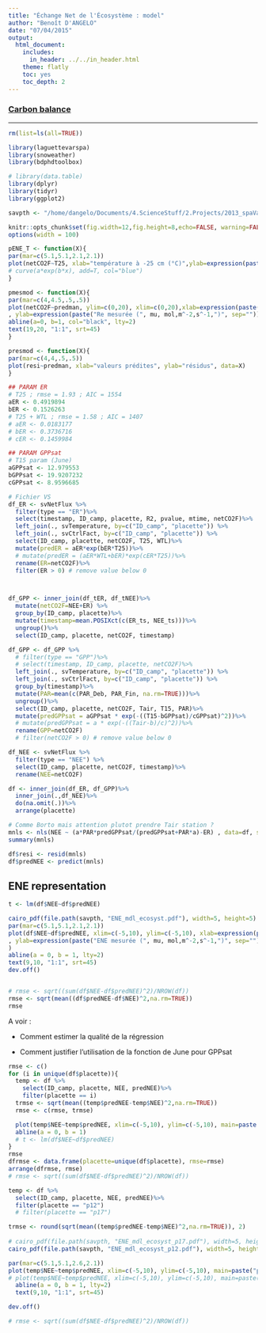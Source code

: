 ```yaml
---
title: "Échange Net de l'Écosystème : model"
author: "Benoît D'ANGELO"
date: "07/04/2015"
output:
  html_document:
    includes:
      in_header: ../../in_header.html
    theme: flatly
    toc: yes
    toc_depth: 2
---
```


<h3><a href="../CB_toc.html"> Carbon balance </a></h3>

***

```r
rm(list=ls(all=TRUE))

library(laguettevarspa)
library(snoweather)
library(bdphdtoolbox)

# library(data.table)
library(dplyr)
library(tidyr)
library(ggplot2)

savpth <- "/home/dangelo/Documents/4.ScienceStuff/2.Projects/2013_spaVar_LG/graphs/carbonbalance"

knitr::opts_chunk$set(fig.width=12,fig.height=8,echo=FALSE, warning=FALSE,message=FALSE)
options(width = 100)
```

```r
pENE_T <- function(X){
par(mar=c(5.1,5.1,2.1,2.1))
plot(netCO2F~T25, xlab="température à -25 cm (°C)",ylab=expression(paste("Re mesurée (", mu, mol,m^-2,s^-1,")", sep="")), data=X)
# curve(a*exp(b*x), add=T, col="blue")
}

pmesmod <- function(X){
par(mar=c(4,4.5,.5,.5))
plot(netCO2F~predman, ylim=c(0,20), xlim=c(0,20),xlab=expression(paste("Re modélisée (", mu, mol,m^-2,s^-1,")", sep=""))
, ylab=expression(paste("Re mesurée (", mu, mol,m^-2,s^-1,")", sep="")), data=X)
abline(a=0, b=1, col="black", lty=2)
text(19,20, "1:1", srt=45)
}

presmod <- function(X){
par(mar=c(4,4,.5,.5))
plot(resi~predman, xlab="valeurs prédites", ylab="résidus", data=X)
}
```


```r
## PARAM ER
# T25 ; rmse = 1.93 ; AIC = 1554
aER <- 0.4919894
bER <- 0.1526263
# T25 + WTL ; rmse = 1.58 ; AIC = 1407
# aER <- 0.0183177
# bER <- 0.3736716
# cER <- 0.1459984

## PARAM GPPsat
# T15 param (June)
aGPPsat <- 12.979553
bGPPsat <- 19.9207232
cGPPsat <- 8.9596685
```

```r
# Fichier VS
df_ER <- svNetFlux %>%
  filter(type == "ER")%>%
  select(timestamp, ID_camp, placette, R2, pvalue, mtime, netCO2F)%>%
  left_join(., svTemperature, by=c("ID_camp", "placette")) %>%
  left_join(., svCtrlFact, by=c("ID_camp", "placette")) %>%
  select(ID_camp, placette, netCO2F, T25, WTL)%>%
  mutate(predER = aER*exp(bER*T25))%>%
  # mutate(predER = (aER*WTL+bER)*exp(cER*T25))%>%
  rename(ER=netCO2F)%>%
  filter(ER > 0) # remove value below 0



df_GPP <- inner_join(df_tER, df_tNEE)%>%
  mutate(netCO2F=NEE+ER) %>%
  group_by(ID_camp, placette)%>%
  mutate(timestamp=mean.POSIXct(c(ER_ts, NEE_ts)))%>%
  ungroup()%>%
  select(ID_camp, placette, netCO2F, timestamp)

df_GPP <- df_GPP %>%
  # filter(type == "GPP")%>%
  # select(timestamp, ID_camp, placette, netCO2F)%>%
  left_join(., svTemperature, by=c("ID_camp", "placette")) %>%
  left_join(., svCtrlFact, by=c("ID_camp", "placette")) %>%
  group_by(timestamp)%>%
  mutate(PAR=mean(c(PAR_Deb, PAR_Fin, na.rm=TRUE)))%>%
  ungroup()%>%
  select(ID_camp, placette, netCO2F, Tair, T15, PAR)%>%
  mutate(predGPPsat = aGPPsat * exp(-((T15-bGPPsat)/cGPPsat)^2))%>%
  # mutate(predGPPsat = a * exp(-((Tair-b)/c)^2))%>%
  rename(GPP=netCO2F)
  # filter(netCO2F > 0) # remove value below 0

df_NEE <- svNetFlux %>%
  filter(type == "NEE") %>%
  select(ID_camp, placette, netCO2F, timestamp)%>%
  rename(NEE=netCO2F)

df <- inner_join(df_ER, df_GPP)%>%
  inner_join(.,df_NEE)%>%
  do(na.omit(.))%>%
  arrange(placette)
```


```r
# Comme Borto mais attention plutot prendre Tair station ?
mnls <- nls(NEE ~ (a*PAR*predGPPsat/(predGPPsat+PAR*a)-ER) , data=df, start=list(a=0.005))
summary(mnls)

df$resi <- resid(mnls)
df$predNEE <- predict(mnls)
```



## ENE representation


```r
t <- lm(df$NEE~df$predNEE)

cairo_pdf(file.path(savpth, "ENE_mdl_ecosyst.pdf"), width=5, height=5)
par(mar=c(5.1,5.1,2.1,2.1))
plot(df$NEE~df$predNEE, xlim=c(-5,10), ylim=c(-5,10), xlab=expression(paste("ENE modélisée (", mu, mol,m^-2,s^-1,")", sep=""))
, ylab=expression(paste("ENE mesurée (", mu, mol,m^-2,s^-1,")", sep=""))
)
abline(a = 0, b = 1, lty=2)
text(9,10, "1:1", srt=45)
dev.off()


# rmse <- sqrt((sum(df$NEE-df$predNEE)^2)/NROW(df))
rmse <- sqrt(mean((df$predNEE-df$NEE)^2,na.rm=TRUE))
rmse
```

A voir : 

- Comment estimer la qualité de la régression

- Comment justifier l'utilisation de la fonction de June pour GPPsat



```r
rmse <- c()
for (i in unique(df$placette)){
  temp <- df %>%
    select(ID_camp, placette, NEE, predNEE)%>%
    filter(placette == i)
  trmse <- sqrt(mean((temp$predNEE-temp$NEE)^2,na.rm=TRUE))
  rmse <- c(rmse, trmse)

  plot(temp$NEE~temp$predNEE, xlim=c(-5,10), ylim=c(-5,10), main=paste(i, trmse))
  abline(a = 0, b = 1)
  # t <- lm(df$NEE~df$predNEE)
}
rmse
dfrmse <- data.frame(placette=unique(df$placette), rmse=rmse)
arrange(dfrmse, rmse)
# rmse <- sqrt((sum(df$NEE-df$predNEE)^2)/NROW(df))
```

```r
temp <- df %>%
  select(ID_camp, placette, NEE, predNEE)%>%
  filter(placette == "p12")
  # filter(placette == "p17")

trmse <- round(sqrt(mean((temp$predNEE-temp$NEE)^2,na.rm=TRUE)), 2)
           
# cairo_pdf(file.path(savpth, "ENE_mdl_ecosyst_p17.pdf"), width=5, height=5)
cairo_pdf(file.path(savpth, "ENE_mdl_ecosyst_p12.pdf"), width=5, height=5)

par(mar=c(5.1,5.1,2.6,2.1))
plot(temp$NEE~temp$predNEE, xlim=c(-5,10), ylim=c(-5,10), main=paste("p12 rmse = ", trmse),xlab=expression(paste("ENE modélisée (", mu, mol,m^-2,s^-1,")", sep="")), ylab=expression(paste("ENE mesurée (", mu, mol,m^-2,s^-1,")", sep="")))
# plot(temp$NEE~temp$predNEE, xlim=c(-5,10), ylim=c(-5,10), main=paste("p17 rmse = ", trmse), xlab=expression(paste("ENE modélisée (", mu, mol,m^-2,s^-1,")", sep="")), ylab=expression(paste("ENE mesurée (", mu, mol,m^-2,s^-1,")", sep="")))
  abline(a = 0, b = 1, lty=2)
  text(9,10, "1:1", srt=45)

dev.off()

# rmse <- sqrt((sum(df$NEE-df$predNEE)^2)/NROW(df))
```
